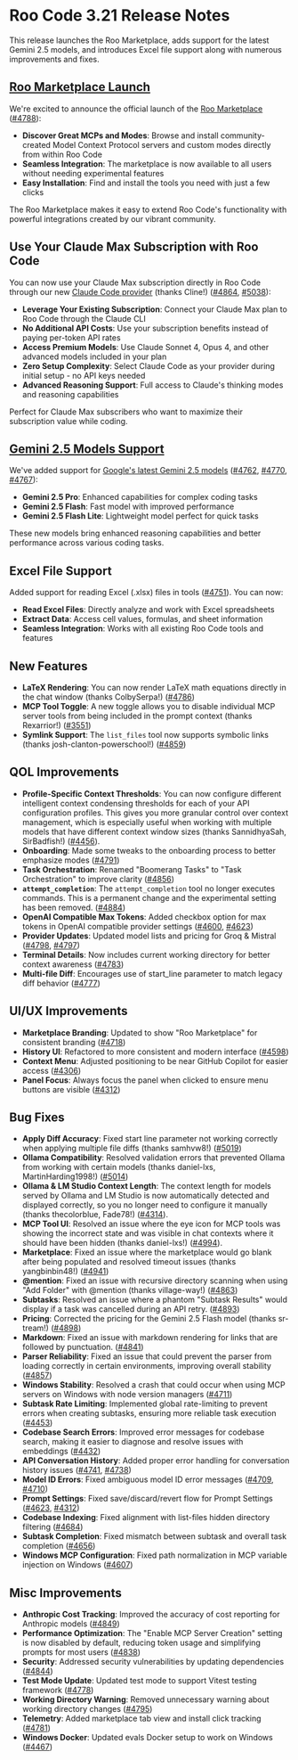 # Roo Code 3.21 Release Notes

This release launches the Roo Marketplace, adds support for the latest Gemini 2.5 models, and introduces Excel file support along with numerous improvements and fixes.

## [Roo Marketplace Launch](/features/marketplace)

We're excited to announce the official launch of the [Roo Marketplace](/features/marketplace) ([#4788](https://github.com/RooCodeInc/Roo-Code/pull/4788)):

- **Discover Great MCPs and Modes**: Browse and install community-created Model Context Protocol servers and custom modes directly from within Roo Code
- **Seamless Integration**: The marketplace is now available to all users without needing experimental features
- **Easy Installation**: Find and install the tools you need with just a few clicks

The Roo Marketplace makes it easy to extend Roo Code's functionality with powerful integrations created by our vibrant community.

## Use Your Claude Max Subscription with Roo Code

You can now use your Claude Max subscription directly in Roo Code through our new [Claude Code provider](/providers/claude-code) (thanks Cline!) ([#4864](https://github.com/RooCodeInc/Roo-Code/pull/4864), [#5038](https://github.com/RooCodeInc/Roo-Code/pull/5038)):

- **Leverage Your Existing Subscription**: Connect your Claude Max plan to Roo Code through the Claude CLI
- **No Additional API Costs**: Use your subscription benefits instead of paying per-token API rates
- **Access Premium Models**: Use Claude Sonnet 4, Opus 4, and other advanced models included in your plan
- **Zero Setup Complexity**: Select Claude Code as your provider during initial setup - no API keys needed
- **Advanced Reasoning Support**: Full access to Claude's thinking modes and reasoning capabilities

Perfect for Claude Max subscribers who want to maximize their subscription value while coding.

## [Gemini 2.5 Models Support](https://blog.google/products/gemini/gemini-2-5-model-family-expands/)

We've added support for [Google's latest Gemini 2.5 models](https://blog.google/products/gemini/gemini-2-5-model-family-expands/) ([#4762](https://github.com/RooCodeInc/Roo-Code/pull/4762), [#4770](https://github.com/RooCodeInc/Roo-Code/pull/4770), [#4767](https://github.com/RooCodeInc/Roo-Code/pull/4767)):

- **Gemini 2.5 Pro**: Enhanced capabilities for complex coding tasks
- **Gemini 2.5 Flash**: Fast model with improved performance
- **Gemini 2.5 Flash Lite**: Lightweight model perfect for quick tasks

These new models bring enhanced reasoning capabilities and better performance across various coding tasks.

## Excel File Support

Added support for reading Excel (.xlsx) files in tools ([#4751](https://github.com/RooCodeInc/Roo-Code/pull/4751)). You can now:

- **Read Excel Files**: Directly analyze and work with Excel spreadsheets
- **Extract Data**: Access cell values, formulas, and sheet information
- **Seamless Integration**: Works with all existing Roo Code tools and features

## New Features

* **LaTeX Rendering**: You can now render LaTeX math equations directly in the chat window (thanks ColbySerpa!) ([#4786](https://github.com/RooCodeInc/Roo-Code/pull/4786))
* **MCP Tool Toggle**: A new toggle allows you to disable individual MCP server tools from being included in the prompt context (thanks Rexarrior!) ([#3551](https://github.com/RooCodeInc/Roo-Code/pull/3551))
* **Symlink Support**: The `list_files` tool now supports symbolic links (thanks josh-clanton-powerschool!) ([#4859](https://github.com/RooCodeInc/Roo-Code/pull/4859))

## QOL Improvements

*   **Profile-Specific Context Thresholds**: You can now configure different intelligent context condensing thresholds for each of your API configuration profiles. This gives you more granular control over context management, which is especially useful when working with multiple models that have different context window sizes (thanks SannidhyaSah, SirBadfish!) ([#4456](https://github.com/RooCodeInc/Roo-Code/pull/4456)).
* **Onboarding**: Made some tweaks to the onboarding process to better emphasize modes ([#4791](https://github.com/RooCodeInc/Roo-Code/pull/4791))
* **Task Orchestration**: Renamed "Boomerang Tasks" to "Task Orchestration" to improve clarity ([#4856](https://github.com/RooCodeInc/Roo-Code/pull/4856))
* **`attempt_completion`**: The `attempt_completion` tool no longer executes commands. This is a permanent change and the experimental setting has been removed. ([#4884](https://github.com/RooCodeInc/Roo-Code/pull/4884))
* **OpenAI Compatible Max Tokens**: Added checkbox option for max tokens in OpenAI compatible provider settings ([#4600](https://github.com/RooCodeInc/Roo-Code/pull/4600), [#4623](https://github.com/RooCodeInc/Roo-Code/pull/4623))
* **Provider Updates**: Updated model lists and pricing for Groq & Mistral ([#4798](https://github.com/RooCodeInc/Roo-Code/pull/4798), [#4797](https://github.com/RooCodeInc/Roo-Code/pull/4797))
* **Terminal Details**: Now includes current working directory for better context awareness ([#4783](https://github.com/RooCodeInc/Roo-Code/pull/4783))
* **Multi-file Diff**: Encourages use of start_line parameter to match legacy diff behavior ([#4777](https://github.com/RooCodeInc/Roo-Code/pull/4777))

## UI/UX Improvements

* **Marketplace Branding**: Updated to show "Roo Marketplace" for consistent branding ([#4718](https://github.com/RooCodeInc/Roo-Code/pull/4718))
* **History UI**: Refactored to more consistent and modern interface ([#4598](https://github.com/RooCodeInc/Roo-Code/pull/4598))
* **Context Menu**: Adjusted positioning to be near GitHub Copilot for easier access ([#4306](https://github.com/RooCodeInc/Roo-Code/pull/4306))
* **Panel Focus**: Always focus the panel when clicked to ensure menu buttons are visible ([#4312](https://github.com/RooCodeInc/Roo-Code/pull/4312))

## Bug Fixes

* **Apply Diff Accuracy**: Fixed start line parameter not working correctly when applying multiple file diffs (thanks samhvw8!) ([#5019](https://github.com/RooCodeInc/Roo-Code/pull/5019))
* **Ollama Compatibility**: Resolved validation errors that prevented Ollama from working with certain models (thanks daniel-lxs, MartinHarding1998!) ([#5014](https://github.com/RooCodeInc/Roo-Code/pull/5014))
*   **Ollama & LM Studio Context Length**: The context length for models served by Ollama and LM Studio is now automatically detected and displayed correctly, so you no longer need to configure it manually (thanks thecolorblue, Fade78!) ([#4314](https://github.com/RooCodeInc/Roo-Code/pull/4314)).
*   **MCP Tool UI**: Resolved an issue where the eye icon for MCP tools was showing the incorrect state and was visible in chat contexts where it should have been hidden (thanks daniel-lxs!) ([#4994](https://github.com/RooCodeInc/Roo-Code/pull/4994)).
* **Marketplace**: Fixed an issue where the marketplace would go blank after being populated and resolved timeout issues (thanks yangbinbin48!) ([#4941](https://github.com/RooCodeInc/Roo-Code/pull/4941))
* **@mention**: Fixed an issue with recursive directory scanning when using "Add Folder" with @mention (thanks village-way!) ([#4863](https://github.com/RooCodeInc/Roo-Code/pull/4863))
* **Subtasks**: Resolved an issue where a phantom "Subtask Results" would display if a task was cancelled during an API retry. ([#4893](https://github.com/RooCodeInc/Roo-Code/pull/4893))
* **Pricing**: Corrected the pricing for the Gemini 2.5 Flash model (thanks sr-tream!) ([#4898](https://github.com/RooCodeInc/Roo-Code/pull/4898))
* **Markdown**: Fixed an issue with markdown rendering for links that are followed by punctuation. ([#4841](https://github.com/RooCodeInc/Roo-Code/pull/4841))
* **Parser Reliability**: Fixed an issue that could prevent the parser from loading correctly in certain environments, improving overall stability ([#4857](https://github.com/RooCodeInc/Roo-Code/pull/4857))
* **Windows Stability**: Resolved a crash that could occur when using MCP servers on Windows with node version managers ([#4711](https://github.com/RooCodeInc/Roo-Code/pull/4711))
* **Subtask Rate Limiting**: Implemented global rate-limiting to prevent errors when creating subtasks, ensuring more reliable task execution ([#4453](https://github.com/RooCodeInc/Roo-Code/pull/4453))
* **Codebase Search Errors**: Improved error messages for codebase search, making it easier to diagnose and resolve issues with embeddings ([#4432](https://github.com/RooCodeInc/Roo-Code/pull/4432))
* **API Conversation History**: Added proper error handling for conversation history issues ([#4741](https://github.com/RooCodeInc/Roo-Code/pull/4741), [#4738](https://github.com/RooCodeInc/Roo-Code/pull/4738))
* **Model ID Errors**: Fixed ambiguous model ID error messages ([#4709](https://github.com/RooCodeInc/Roo-Code/pull/4709), [#4710](https://github.com/RooCodeInc/Roo-Code/pull/4710))
* **Prompt Settings**: Fixed save/discard/revert flow for Prompt Settings ([#4623](https://github.com/RooCodeInc/Roo-Code/pull/4623), [#4312](https://github.com/RooCodeInc/Roo-Code/pull/4312))
* **Codebase Indexing**: Fixed alignment with list-files hidden directory filtering ([#4684](https://github.com/RooCodeInc/Roo-Code/pull/4684))
* **Subtask Completion**: Fixed mismatch between subtask and overall task completion ([#4656](https://github.com/RooCodeInc/Roo-Code/pull/4656))
* **Windows MCP Configuration**: Fixed path normalization in MCP variable injection on Windows ([#4607](https://github.com/RooCodeInc/Roo-Code/pull/4607))

## Misc Improvements

* **Anthropic Cost Tracking**: Improved the accuracy of cost reporting for Anthropic models ([#4849](https://github.com/RooCodeInc/Roo-Code/pull/4849))
* **Performance Optimization**: The "Enable MCP Server Creation" setting is now disabled by default, reducing token usage and simplifying prompts for most users ([#4838](https://github.com/RooCodeInc/Roo-Code/pull/4838))
* **Security**: Addressed security vulnerabilities by updating dependencies ([#4844](https://github.com/RooCodeInc/Roo-Code/pull/4844))
* **Test Mode Update**: Updated test mode to support Vitest testing framework ([#4778](https://github.com/RooCodeInc/Roo-Code/pull/4778))
* **Working Directory Warning**: Removed unnecessary warning about working directory changes ([#4795](https://github.com/RooCodeInc/Roo-Code/pull/4795))
* **Telemetry**: Added marketplace tab view and install click tracking ([#4781](https://github.com/RooCodeInc/Roo-Code/pull/4781))
* **Windows Docker**: Updated evals Docker setup to work on Windows ([#4467](https://github.com/RooCodeInc/Roo-Code/pull/4467))